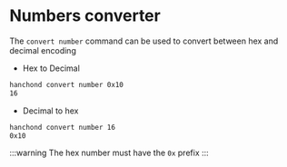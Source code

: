 # Numbers converter

The `convert number` command can be used to convert between hex and decimal encoding

- Hex to Decimal

```sh
hanchond convert number 0x10
16
```

- Decimal to hex

```sh
hanchond convert number 16
0x10
```

:::warning
The hex number must have the `0x` prefix
:::
